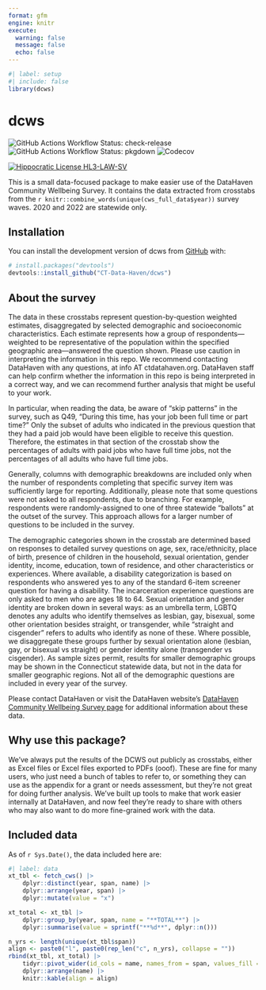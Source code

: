 ```yaml
---
format: gfm
engine: knitr
execute: 
  warning: false
  message: false
  echo: false
---
```


<!-- README.md is generated from README.qmd. Please edit that file -->

```r
#| label: setup
#| include: false
library(dcws)
```

# dcws

<!-- badges: start -->
![GitHub Actions Workflow Status: check-release](https://img.shields.io/github/actions/workflow/status/CT-Data-Haven/dcws/check-release.yaml?style=flat-square&label=check-release)
![GitHub Actions Workflow Status: pkgdown](https://img.shields.io/github/actions/workflow/status/CT-Data-Haven/dcws/pkgdown.yaml?style=flat-square&label=pkgdown)
![Codecov](https://img.shields.io/codecov/c/github/CT-Data-Haven/dcws?style=flat-square)

[![Hippocratic License HL3-LAW-SV](https://img.shields.io/static/v1?label=Hippocratic%20License&message=HL3-LAW-SV&labelColor=5e2751&color=bc8c3d)](https://firstdonoharm.dev/version/3/0/law-sv.html)
<!-- badges: end -->

This is a small data-focused package to make easier use of the DataHaven Community Wellbeing Survey. It contains the data extracted from crosstabs from the `r knitr::combine_words(unique(cws_full_data$year))` survey waves. 2020 and 2022 are statewide only.

## Installation

You can install the development version of dcws from [GitHub](https://github.com/CT-Data-Haven/dcws) with:

``` r
# install.packages("devtools")
devtools::install_github("CT-Data-Haven/dcws")
```

## About the survey

The data in these crosstabs represent question-by-question weighted estimates, disaggregated by selected demographic and socioeconomic characteristics. Each estimate represents how a group of respondents---weighted to be representative of the population within the specified geographic area---answered the question shown. Please use caution in interpreting the information in this repo. We recommend contacting DataHaven with any questions, at info AT ctdatahaven.org. DataHaven staff can help confirm whether the information in this repo is being interpreted in a correct way, and we can recommend further analysis that might be useful to your work.

In particular, when reading the data, be aware of "skip patterns" in the survey, such as Q49, "During this time, has your job been full time or part time?" Only the subset of adults who indicated in the previous question that they had a paid job would have been eligible to receive this question. Therefore, the estimates in that section of the crosstab show the percentages of adults with paid jobs who have full time jobs, not the percentages of all adults who have full time jobs.

Generally, columns with demographic breakdowns are included only when the number of respondents completing that specific survey item was sufficiently large for reporting. Additionally, please note that some questions were not asked to all respondents, due to branching. For example, respondents were randomly-assigned to one of three statewide "ballots" at the outset of the survey. This approach allows for a larger number of questions to be included in the survey.

The demographic categories shown in the crosstab are determined based on responses to detailed survey questions on age, sex, race/ethnicity, place of birth, presence of children in the household, sexual orientation, gender identity, income, education, town of residence, and other characteristics or experiences. Where available, a disability categorization is based on respondents who answered yes to any of the standard 6-item screener question for having a disability. The incarceration experience questions are only asked to men who are ages 18 to 64. Sexual orientation and gender identity are broken down in several ways: as an umbrella term, LGBTQ denotes any adults who identify themselves as lesbian, gay, bisexual, some other orientation besides straight, or transgender, while "straight and cisgender" refers to adults who identify as none of these. Where possible, we disaggregate these groups further by sexual orientation alone (lesbian, gay, or bisexual vs straight) or gender identity alone (transgender vs cisgender). As sample sizes permit, results for smaller demographic groups may be shown in the Connecticut statewide data, but not in the data for smaller geographic regions. Not all of the demographic questions are included in every year of the survey.

Please contact DataHaven or visit the DataHaven website's [DataHaven Community Wellbeing Survey page](https://ctdatahaven.org/reports/datahaven-community-wellbeing-survey) for additional information about these data. 

## Why use this package?

We've always put the results of the DCWS out publicly as crosstabs, either as Excel files or Excel files exported to PDFs (ooof). These are fine for many users, who just need a bunch of tables to refer to, or something they can use as the appendix for a grant or needs assessment, but they're not great for doing further analysis. We've built up tools to make that work easier internally at DataHaven, and now feel they're ready to share with others who may also want to do more fine-grained work with the data. 

## Included data

As of `r Sys.Date()`, the data included here are:

```r
#| label: data
xt_tbl <- fetch_cws() |>
    dplyr::distinct(year, span, name) |>
    dplyr::arrange(year, span) |>
    dplyr::mutate(value = "x")

xt_total <- xt_tbl |>
    dplyr::group_by(year, span, name = "**TOTAL**") |>
    dplyr::summarise(value = sprintf("**%d**", dplyr::n()))

n_yrs <- length(unique(xt_tbl$span))
align <- paste0("l", paste0(rep_len("c", n_yrs), collapse = ""))
rbind(xt_tbl, xt_total) |>
    tidyr::pivot_wider(id_cols = name, names_from = span, values_fill = list(value = "")) |>
    dplyr::arrange(name) |>
    knitr::kable(align = align)
```

